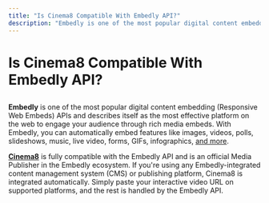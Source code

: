 ```yaml
---
title: "Is Cinema8 Compatible With Embedly API?"
description: "Embedly is one of the most popular digital content embedding (Responsive Web Embeds) APIs and describes itself as the most effective platform on the web to engage your audience through rich media embeds. With Embedly, you can automatically embed features like images, videos, polls, slideshows, music, live video, forms, GIFs, infographics, and more."
---
```


# Is Cinema8 Compatible With Embedly API?







##







**Embedly** is one of the most popular digital content embedding (Responsive Web Embeds) APIs and describes itself as the most effective platform on the web to engage your audience through rich media embeds. With Embedly, you can automatically embed features like images, videos, polls, slideshows, music, live video, forms, GIFs, infographics, [and more](https://embed.ly/providers).

[**Cinema8**](https://embed.ly/provider/cinema8) is fully compatible with the Embedly API and is an official Media Publisher in the Embedly ecosystem. If you're using any Embedly-integrated content management system (CMS) or publishing platform, Cinema8 is integrated automatically. Simply paste your interactive video URL on supported platforms, and the rest is handled by the Embedly API.